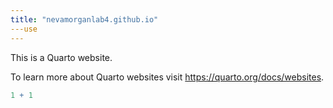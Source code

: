 ```yaml
---
title: "nevamorganlab4.github.io"
---use
---
```


This is a Quarto website.

To learn more about Quarto websites visit <https://quarto.org/docs/websites>.

```r
1 + 1
```
